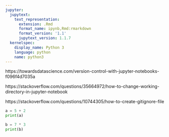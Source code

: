```yaml
---
jupyter:
  jupytext:
    text_representation:
      extension: .Rmd
      format_name: ipynb,Rmd:rmarkdown
      format_version: '1.1'
      jupytext_version: 1.1.7
  kernelspec:
    display_name: Python 3
    language: python
    name: python3
---
```


https://towardsdatascience.com/version-control-with-jupyter-notebooks-f096f4d7035a
    
https://stackoverflow.com/questions/35664972/how-to-change-working-directory-in-jupyter-notebook

https://stackoverflow.com/questions/10744305/how-to-create-gitignore-file

```python
a = 5 + 2
print(a)
```

```python
b = 7 * 3
print(b)
```

```python

```
